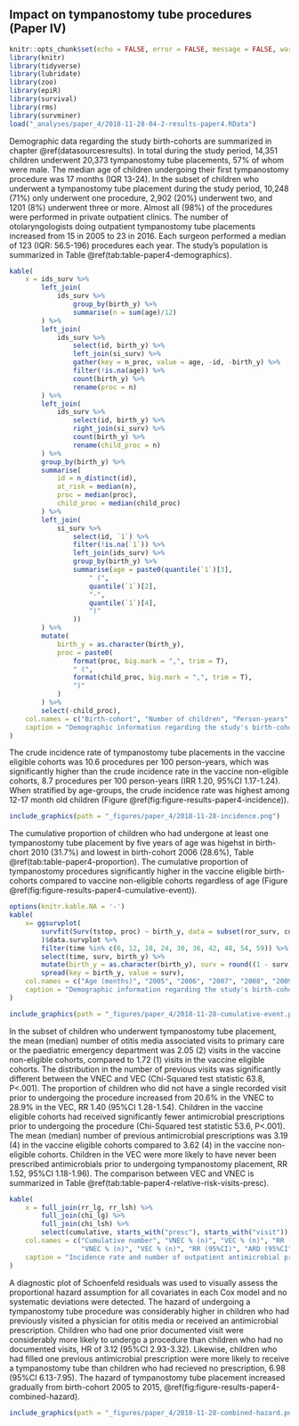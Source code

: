 ## Impact on tympanostomy tube procedures (Paper IV){#paper4results}

```r
knitr::opts_chunk$set(echo = FALSE, error = FALSE, message = FALSE, warning = FALSE)
library(knitr)
library(tidyverse)
library(lubridate)
library(zoo)
library(epiR)
library(survival)
library(rms)
library(survminer)
load("_analyses/paper_4/2018-11-28-04-2-results-paper4.RData")
```

Demographic data regarding the study birth-cohorts are summarized in chapter \@ref(datasourcesresults).
In total during the study period, 14,351 children underwent 20,373 tympanostomy tube placements, 57% of whom were male. 
The median age of children undergoing their first tympanostomy procedure was 17 months (IQR 13-24). 
In the subset of children who underwent a tympanostomy tube placement during the study period, 10,248 (71%) only underwent one procedure, 2,902 (20%) underwent two, and 1201 (8%) underwent three or more. 
Almost all (98%) of the procedures were performed in private outpatient clinics. 
The number of otolaryngologists doing outpatient tympanostomy tube placements increased from 15 in 2005 to 23 in 2016.
Each surgeon performed a median of 123 (IQR: 56.5-196) procedures each year.
The study's population is summarized in Table \@ref(tab:table-paper4-demographics).

```r
kable(
    x = ids_surv %>%
        left_join(
            ids_surv %>%
                group_by(birth_y) %>%
                summarise(n = sum(age)/12)
        ) %>%
        left_join(
            ids_surv %>%
                select(id, birth_y) %>%
                left_join(si_surv) %>% 
                gather(key = n_proc, value = age, -id, -birth_y) %>%
                filter(!is.na(age)) %>%
                count(birth_y) %>%
                rename(proc = n)
        ) %>%
        left_join(
            ids_surv %>%
                select(id, birth_y) %>%
                right_join(si_surv) %>% 
                count(birth_y) %>%
                rename(child_proc = n)
        ) %>%
        group_by(birth_y) %>%
        summarise(
            id = n_distinct(id),
            at_risk = median(n),
            proc = median(proc),
            child_proc = median(child_proc)
        ) %>%
        left_join(
            si_surv %>%
                select(id, `1`) %>%
                filter(!is.na(`1`)) %>%
                left_join(ids_surv) %>%
                group_by(birth_y) %>%
                summarise(age = paste0(quantile(`1`)[3],
                    " (",
                    quantile(`1`)[2],
                    "-",
                    quantile(`1`)[4],
                    ")"
                ))
        ) %>%
        mutate(
            birth_y = as.character(birth_y),
            proc = paste0(
                format(proc, big.mark = ",", trim = T),
                " (",
                format(child_proc, big.mark = ",", trim = T),
                ")"
            )
        ) %>%
        select(-child_proc),
    col.names = c("Birth-cohort", "Number of children", "Person-years", "Number of procedures (n children)", "Median age (months)"),
    caption = "Demographic information regarding the study's birth-cohorts"
)
```

The crude incidence rate of tympanostomy tube placements in the vaccine eligible cohorts was 10.6 procedures per 100 person-years, which was significantly higher than the crude incidence rate in the vaccine non-eligible cohorts, 8.7 procedures per 100 person-years (IRR 1.20, 95%CI 1.17-1.24).
When stratified by age-groups, the crude incidence rate was highest among 12-17 month old children (Figure \@ref(fig:figure-results-paper4-incidence)). 

```r
include_graphics(path = "_figures/paper_4/2018-11-28-incidence.png")
```

The cumulative proportion of children who had undergone at least one tympanostomy tube placement by five years of age was higehst in birth-chort 2010 (31.7%) and lowest in birth-cohort 2006 (28.6%), Table \@ref(tab:table-paper4-proportion).
The cumulative proportion of tympanostomy procedures significantly higher in the vaccine eligible birth-cohorts compared to vaccine non-eligible cohorts regardless of age (Figure \@ref(fig:figure-results-paper4-cumulative-event)).

```r
options(knitr.kable.NA = '-')
kable(
    x= ggsurvplot(
        survfit(Surv(tstop, proc) ~ birth_y, data = subset(ror_surv, cum_proc == 0))
        )$data.survplot %>%
        filter(time %in% c(6, 12, 18, 24, 30, 36, 42, 48, 54, 59)) %>%
        select(time, surv, birth_y) %>%
        mutate(birth_y = as.character(birth_y), surv = round((1 - surv) * 100, 1)) %>%
        spread(key = birth_y, value = surv),
    col.names = c("Age (months)", "2005", "2006", "2007", "2008", "2009", "2010", "2011", "2012", "2013", "2014", "2015"),
    caption = "Demographic information regarding the study's birth-cohorts"
)
```

```r
include_graphics(path = "_figures/paper_4/2018-11-28-cumulative-event.png")
```

In the subset of children who underwent tympanostomy tube placement, the mean (median) number of otitis media associated visits to primary care or the paediatric emergency department was 2.05 (2) visits in the vaccine non-eligible cohorts, compared to 1.72 (1) visits in the vaccine eligible cohorts. 
The distribution in the number of previous visits was significantly different between the VNEC and VEC (Chi-Squared test statistic 63.8, P<.001).
The proportion of children who did not have a single recorded visit prior to undergoing the procedure increased from 20.6% in the VNEC to 28.9% in the VEC, RR 1.40 (95%CI 1.28-1.54).
Children in the vaccine eligible cohorts had received significantly fewer antimicrobial prescriptions prior to undergoing the procedure (Chi-Squared test statistic 53.6, P<.001). 
The mean (median) number of previous antimicrobial prescriptions was 3.19 (4) in the vaccine eligible cohorts compared to 3.62 (4) in the vaccine non-eligible cohorts. 
Children in the VEC were more likely to have never been prescribed antimicrobials prior to undergoing tympanostomy placement, RR 1.52, 95%CI 1.18-1.96).
The comparison between VEC and VNEC is summarized in Table \@ref(tab:table-paper4-relative-risk-visits-presc).

```r
kable(
    x = full_join(rr_lg, rr_lsh) %>%
        full_join(chi_lg) %>%
        full_join(chi_lsh) %>%
        select(cumulative, starts_with("presc"), starts_with("visit")),
    col.names = c("Cumulative number", "VNEC % (n)", "VEC % (n)", "RR (95%CI)", "ARD (95%CI", 
                  "VNEC % (n)", "VEC % (n)", "RR (95%CI)", "ARD (95%CI"),
    caption = "Incidence rate and number of outpatient antimicrobial prescriptions by birth-cohort and gender"
)
```

A diagnostic plot of Schoenfeld residuals was used to visually assess the proportional hazard assumption for all covariates in each Cox model and no systematic deviations were detected.
The hazard of undergoing a tympanostomy tube procedure was considerably higher in children who had previously visited a physician for otitis media or received an antimicrobial prescription.
Children who had one prior documented visit were considerably more likely to undergo a procedure than children who had no documented visits, HR of 3.12 (95%CI 2.93-3.32).
Likewise, children who had filled one previous antimicrobial prescription were more likely to receive a tympanostomy tube than children who had recieved no prescription, 6.98 (95%CI 6.13-7.95). 
The hazard of tympanostomy tube placement increased gradually from birth-cohort 2005 to 2015, \@ref(fig:figure-results-paper4-combined-hazard).

```r
include_graphics(path = "_figures/paper_4/2018-11-28-combined-hazard.png")
```
